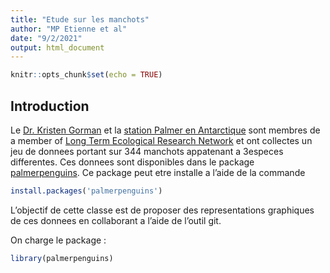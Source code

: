 ```yaml
---
title: "Etude sur les manchots"
author: "MP Etienne et al"
date: "9/2/2021"
output: html_document
---
```


```r
knitr::opts_chunk$set(echo = TRUE)
```

## Introduction 

Le  [Dr. Kristen Gorman](https://www.uaf.edu/cfos/people/faculty/detail/kristen-gorman.php) et la [station Palmer en Antarctique](https://pal.lternet.edu/) sont membres de a member of [ Long Term Ecological Research Network](https://lternet.edu/) et ont collectes un jeu de donnees portant sur 344 manchots appatenant a 3especes differentes. Ces donnees sont disponibles dans le package [palmerpenguins](https://allisonhorst.github.io/palmerpenguins/). Ce package peut etre installe a l'aide de la commande

```r
install.packages('palmerpenguins')
```

L'objectif de cette classe est de proposer des representations graphiques de ces donnees en collaborant a l'aide de l'outil git.

On charge le package :

```r
library(palmerpenguins)
```

